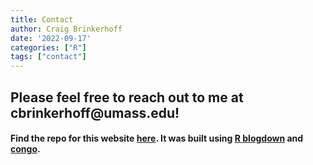 ```yaml
---
title: Contact
author: Craig Brinkerhoff
date: '2022-09-17'
categories: ["R"]
tags: ["contact"]
---
```

## Please feel free to reach out to me at cbrinkerhoff@umass.edu!

#### Find the repo for this website <a href="https://github.com/craigbrinkerhoff/craigbrinkerhoff.github.io" target="_blank">here</a>. It was built using <a href="https://github.com/rstudio/blogdown" target="_blank">R blogdown</a> and <a href="https://github.com/jpanther/congo" target="_blank">congo</a>.